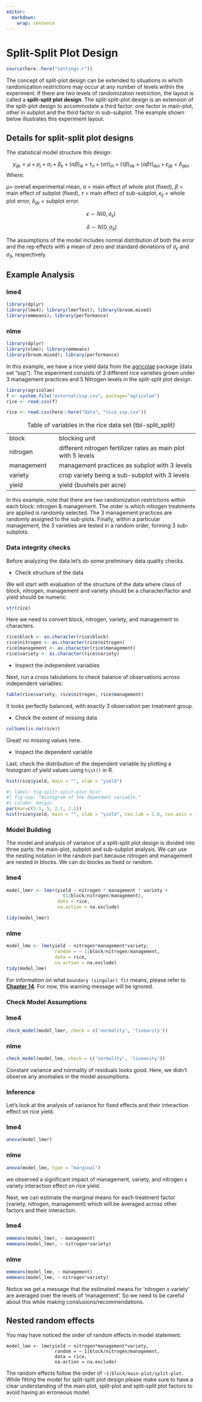 ```yaml
---
editor: 
  markdown: 
    wrap: sentence
---
```


# Split-Split Plot Design

```r
source(here::here("settings.r"))
```

The concept of split-plot design can be extended to situations in which randomization restrictions may occur at any number of levels within the experiment. If there are two levels of randomization restriction, the layout is called a **split-split plot design**. The split-split-plot design is an extension of the split-plot design to accommodate a third factor: one factor in main-plot, other in subplot and the third factor in sub-subplot. The example shown below illustrates this experiment layout.

## Details for split-split plot designs

The statistical model structure this design:

$$y_{ijk} = \mu + \rho_j +  \alpha_i + \beta_k + (\alpha\beta)_{ik} + \tau_n + (\alpha\tau)_{in} + (\tau\beta)_{nk} + (\alpha\beta\tau)_{ikn} + \epsilon_{ijk} + \delta_{ijkn}$$ Where:

$\mu$= overall experimental mean, $\alpha$ = main effect of whole plot (fixed), $\beta$ = main effect of subplot (fixed), $\tau$ = main effect of sub-subplot, $\epsilon_{ij}$ = whole plot error, $\delta_{ijk}$ = subplot error.

$$ \epsilon \sim N(0, \sigma_\epsilon)$$

$$\ \delta  \sim N(0, \sigma_\delta)$$

The assumptions of the model includes normal distribution of both the error and the rep effects with a mean of zero and standard deviations of $\sigma_\epsilon$ and $\sigma_\delta$, respectively.

## Example Analysis
::: panel-tabset
### lme4

```r
library(dplyr)
library(lme4); library(lmerTest); library(broom.mixed)
library(emmeans); library(performance)
```

### nlme

```r
library(dplyr)
library(nlme); library(emmeans)
library(broom.mixed); library(performance)
```
:::

In this example, we have a rice yield data from the [agricolae](https://CRAN.R-project.org/package=agricolae) package (data set "ssp"). The experiment consists of 3 different rice varieties grown under 3 management practices and 5 Nitrogen levels in the split-split plot design.

```r
library(agricolae)
f <- system.file("external/ssp.csv", package="agricolae")
rice <- read.csv(f)
```

```r
rice <- read.csv(here::here("data", "rice_ssp.csv"))
```

|            |                                                                |
|-------------------|-----------------------------------------------------|
| block      | blocking unit                                                  |
| nitrogen   | different nitrogen fertilizer rates as main plot with 5 levels |
| management | management practices as subplot with 3 levels                  |
| variety    | crop variety being a sub-subplot with 3 levels                 |
| yield      | yield (bushels per acre)                                       |

: Table of variables in the rice data set {tbl-split_split}

In this example, note that there are two randomization restrictions within each block: nitrogen & management. The order is which nitrogen treatments are applied is randomly selected. The 3 management practices are randomly assigned to the sub-plots. Finally, within a particular management, the 3 varieties are tested in a random order, forming 3 sub-subplots. 


### Data integrity checks

Before analyzing the data let's do some preliminary data quality checks. 

- Check structure of the data

We will start with evaluation of the structure of the data where class of block, nitrogen, management and variety should be a character/factor and yield should be numeric.

```r
str(rice)
```
Here we need to convert block, nitrogen, variety, and management to characters.

```r
rice$block <- as.character(rice$block)
rice$nitrogen <- as.character(rice$nitrogen)
rice$management <- as.character(rice$management)
rice$variety <- as.character(rice$variety)
```

- Inspect the independent variables

Next, run a cross tabulations to check balance of observations across independent variables:

```r
table(rice$variety, rice$nitrogen, rice$management)
```

It looks perfectly balanced, with exactly 3 observation per treatment group.

- Check the extent of missing data 

```r
colSums(is.na(rice))
```

Great! no missing values here. 

- Inspect the dependent variable

Last, check the distribution of the dependent variable by plotting a histogram of yield values using `hist()` in R.

```r
hist(rice$yield, main = "", xlab = "yield")
```
```r
#| label: fig-split-split-plot_hist
#| fig-cap: "Histogram of the dependent variable."
#| column: margin
par(mar=c(5.1, 5, 2.1, 2.1))
hist(rice$yield, main = "", xlab = "yield", cex.lab = 1.8, cex.axis = 1.5, , col = base_plot_color)
```

### Model Building

The model and analysis of variance of a split-split plot design is divided into three parts: the main-plot, subplot and sub-subplot analysis.
We can use the nesting notation in the random part because nitrogen and management are nested in blocks.
We can do blocks as fixed or random.

::: panel-tabset
### lme4

```r
model_lmer <- lmer(yield ~ nitrogen * management * variety +
                     (1|block/nitrogen/management),
                   data = rice,
                   na.action = na.exclude)

tidy(model_lmer)
```

### nlme

```r
model_lme <- lme(yield ~ nitrogen*management*variety,
                  random = ~ 1|block/nitrogen/management,
                  data = rice, 
                  na.action = na.exclude)
tidy(model_lme)
```
:::

::: column-margin
For information on what `boundary (singular) fit` means, please refer to [**Chapter 14**](troubleshooting.qmd). For now, this warning message will be ignored. 
:::

### Check Model Assumptions

::: panel-tabset 
### lme4

```r
check_model(model_lmer, check = c('normality', 'linearity'))
```

### nlme

```r
check_model(model_lme, check = c('normality', 'linearity'))
```

:::

Constant variance and normality of residuals looks good. Here, we didn't observe any anomalies in the model assumptions.

### Inference

Let's look at the analysis of variance for fixed effects and their interaction effect on rice yield.

::: panel-tabset
### lme4

```r
anova(model_lmer)
```

### nlme

```r
anova(model_lme, type = "marginal")
```
:::

we observed a significant impact of management, variety, and nitrogen x variety interaction effect on rice yield. 


Next, we can estimate the marginal means for each treatment factor (variety, nitrogen, management) which will be averaged across other factors and their interaction.

::: panel-tabset
### lme4

```r
emmeans(model_lmer, ~ management)
emmeans(model_lmer, ~ nitrogen*variety)
```

### nlme

```r
emmeans(model_lme, ~ management)
emmeans(model_lme, ~ nitrogen*variety)
```
:::

Notice we get a message that the estimated means for 'nitrogen x variety' are averaged over the levels of 'management'. So we need to be careful about this while making conslusions/recommendations. 

::: callout-note
## Nested random effects

You may have noticed the order of random effects in model statement:

```         
model_lme <- lme(yield ~ nitrogen*management*variety,
                  random = ~ 1|block/nitrogen/management,
                  data = rice, 
                  na.action = na.exclude)
```
The random effects follow the order of `~1|block/main-plot/split-plot`. While fitting the model for split-split plot design please make sure to have a clear understanding of the main plot, split-plot and split-split plot factors to avoid having an erroneous model. 

:::